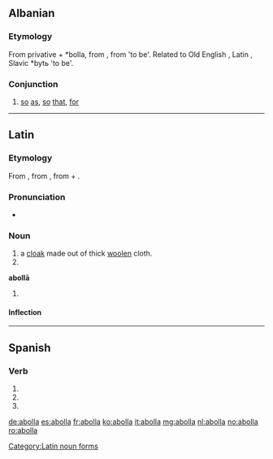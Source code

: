 ==Albanian==

===Etymology===
From privative {{l|sq|a-}} + *bolla, from {{etyl|sqj-pro|sq}} {{m|sqj-pro|*bhēl}}, from {{etyl|ine-pro|sq}} {{m|ine-pro|*bheuH}} 'to be'. Related to Old English {{m|ang|bēon||to be}}, Latin {{m|la|fierī||to become}}, Slavic *bytь 'to be'.

===Conjunction===
{{sq-conj|f|hajbe|halba|hajbet}}

# [[so]] [[as]], [[so]] [[that]], [[for]]

----

==Latin==

===Etymology===
From {{der|la|grc|ἀναβολή||mantle}}, from {{m|grc|ἀναβάλλω||I throw up}}, from {{m|grc|ἀνά||up, upwards}} + {{m|grc|βάλλω||I [[throw]]}}.

===Pronunciation===
* {{la-pronunc|abolla}}

===Noun===
{{la-noun|abolla||abollae|f|first}}

# a [[cloak]] made out of thick [[woolen]] cloth.
# {{inflection of|abolla||voc|s|lang=la}}

'''abollā''' {{g|f}}
# {{inflection of|abolla||abl|s|lang=la}}

====Inflection====
{{la-decl-1st|aboll}}

[[Category:Latin noun forms]]

----

==Spanish==

===Verb===
{{es-verb-form}}

# {{es-verb form of|ending=ar|mood=imperative|sense=affirmative|pers=2|formal=no|number=singular|abollar}}
# {{es-verb form of|ending=ar|mood=indicative|tense=present|pers=2|formal=yes|number=singular|abollar}}
# {{es-verb form of|ending=ar|mood=indicative|tense=present|pers=3|number=singular|abollar}}

[[de:abolla]]
[[es:abolla]]
[[fr:abolla]]
[[ko:abolla]]
[[it:abolla]]
[[mg:abolla]]
[[nl:abolla]]
[[no:abolla]]
[[ro:abolla]]